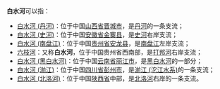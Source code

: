 '''白水河'''可以指：
*[[白水河_(丹河)|白水河 (丹河)]]：位于中国[[山西省|山西省]][[晋城市|晋城市]]，是[[丹河_(沁河)|丹河]]的一条支流；
*[[白水河_(史河)|白水河 (史河)]]：位于中国[[安徽省|安徽省]][[金寨县|金寨县]]，是[[史河|史河]]右岸支流；
*[[白水河_(南盘江)|白水河 (南盘江)]]：位于中国[[贵州省|贵州省]][[安龙县|安龙县]]，是[[南盘江|南盘江]]左岸支流；
*[[六枝河|六枝河]]：又称'''白水河'''，位于中国贵州省西南部，是[[打邦河|打邦河]]右岸支流；
*[[白水河_(黑白水河)|白水河 (黑白水河)]]：位于中国[[云南省|云南省]][[丽江市|丽江市]]，是[[黑白水河|黑白水河]]的一部分；
*[[白水河_(湔江)|白水河 (湔江)]]：位于中国[[四川省|四川省]][[彭州市|彭州市]]，是[[湔江_(沱江水系)|湔江 (沱江水系)]]的一条支流；
*[[白水河_(北洛河)|白水河 (北洛河)]]：位于中国[[陕西省|陕西省]]中部，是[[北洛河|北洛河]]右岸的一条支流。
{{disambig|B|Cat=三字中国地名消歧义}}